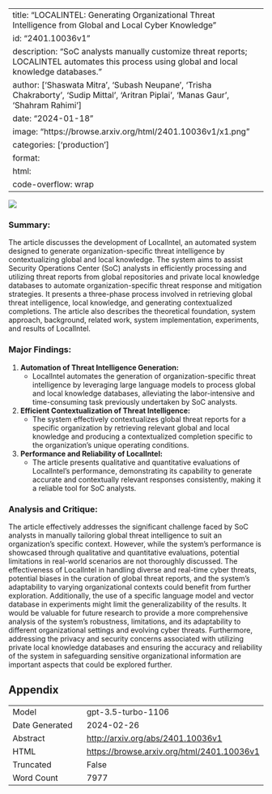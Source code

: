 
---
title: "LOCALINTEL: Generating Organizational Threat Intelligence from Global and Local Cyber Knowledge"
id: "2401.10036v1"
description: "SoC analysts manually customize threat reports; LOCALINTEL automates this process using global and local knowledge databases."
author: ['Shaswata Mitra', 'Subash Neupane', 'Trisha Chakraborty', 'Sudip Mittal', 'Aritran Piplai', 'Manas Gaur', 'Shahram Rahimi']
date: "2024-01-18"
image: "https://browse.arxiv.org/html/2401.10036v1/x1.png"
categories: ['production']
format:
  html:
    code-overflow: wrap
---

![](https://browse.arxiv.org/html/2401.10036v1/x1.png)

### **Summary:**
The article discusses the development of LocalIntel, an automated system designed to generate organization-specific threat intelligence by contextualizing global and local knowledge. The system aims to assist Security Operations Center (SoC) analysts in efficiently processing and utilizing threat reports from global repositories and private local knowledge databases to automate organization-specific threat response and mitigation strategies. It presents a three-phase process involved in retrieving global threat intelligence, local knowledge, and generating contextualized completions. The article also describes the theoretical foundation, system approach, background, related work, system implementation, experiments, and results of LocalIntel.

### Major Findings:
1. **Automation of Threat Intelligence Generation:**
    - LocalIntel automates the generation of organization-specific threat intelligence by leveraging large language models to process global and local knowledge databases, alleviating the labor-intensive and time-consuming task previously undertaken by SoC analysts.

2. **Efficient Contextualization of Threat Intelligence:**
    - The system effectively contextualizes global threat reports for a specific organization by retrieving relevant global and local knowledge and producing a contextualized completion specific to the organization's unique operating conditions.

3. **Performance and Reliability of LocalIntel:**
    - The article presents qualitative and quantitative evaluations of LocalIntel's performance, demonstrating its capability to generate accurate and contextually relevant responses consistently, making it a reliable tool for SoC analysts.

### Analysis and Critique:
The article effectively addresses the significant challenge faced by SoC analysts in manually tailoring global threat intelligence to suit an organization's specific context. However, while the system's performance is showcased through qualitative and quantitative evaluations, potential limitations in real-world scenarios are not thoroughly discussed. The effectiveness of LocalIntel in handling diverse and real-time cyber threats, potential biases in the curation of global threat reports, and the system's adaptability to varying organizational contexts could benefit from further exploration. Additionally, the use of a specific language model and vector database in experiments might limit the generalizability of the results. It would be valuable for future research to provide a more comprehensive analysis of the system's robustness, limitations, and its adaptability to different organizational settings and evolving cyber threats. Furthermore, addressing the privacy and security concerns associated with utilizing private local knowledge databases and ensuring the accuracy and reliability of the system in safeguarding sensitive organizational information are important aspects that could be explored further.

## Appendix

|          |          |
|----------|----------|
| Model     | gpt-3.5-turbo-1106       |
| Date Generated     | 2024-02-26       |
| Abstract | [http://arxiv.org/abs/2401.10036v1](http://arxiv.org/abs/2401.10036v1)        |
| HTML     | [https://browse.arxiv.org/html/2401.10036v1](https://browse.arxiv.org/html/2401.10036v1)       |
| Truncated       | False       |
| Word Count       | 7977       |